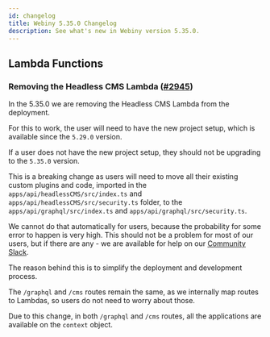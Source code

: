 ```yaml
---
id: changelog
title: Webiny 5.35.0 Changelog
description: See what's new in Webiny version 5.35.0.
---
```



## Lambda Functions

### Removing the Headless CMS Lambda ([#2945](https://github.com/webiny/webiny-js/pull/2945))
<Alert type="warning">

In the 5.35.0 we are removing the Headless CMS Lambda from the deployment.

</Alert>

<Alert type="danger">

For this to work, the user will need to have the new project setup, which is available since the `5.29.0` version.
  
If a user does not have the new project setup, they should not be upgrading to the `5.35.0` version.

</Alert>

This is a breaking change as users will need to move all their existing custom plugins and code, imported in the `apps/api/headlessCMS/src/index.ts` and `apps/api/headlessCMS/src/security.ts` folder, to the `apps/api/graphql/src/index.ts` and `apps/api/graphql/src/security.ts`.

We cannot do that automatically for users, because the probability for some error to happen is very high.
This should not be a problem for most of our users, but if there are any - we are available for help on our [Community Slack](https://webiny-community.slack.com/).

The reason behind this is to simplify the deployment and development process.

The `/graphql` and `/cms` routes remain the same, as we internally map routes to Lambdas, so users do not need to worry about those.

Due to this change, in both `/graphql` and `/cms` routes, all the applications are available on the `context` object.
